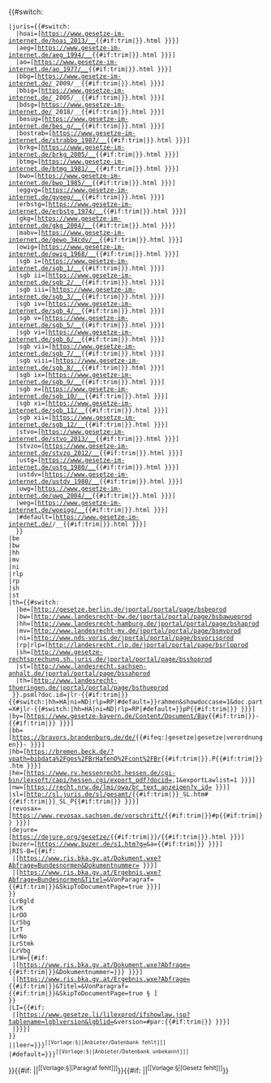<onlyinclude><includeonly><span class="plainlinks-print">{{#switch: {{{3|leer}}}
 |juris={{#switch: {{lc:{{{2}}}}}
   |hoai=[https://www.gesetze-im-internet.de/hoai_2013/__{{#if:trim|{{{1}}}}}.html {{{text|§&nbsp;{{{1}}}}}}]
   |aeg=[https://www.gesetze-im-internet.de/aeg_1994/__{{#if:trim|{{{1}}}}}.html {{{text|§&nbsp;{{{1}}}}}}]   
   |ao=[https://www.gesetze-im-internet.de/ao_1977/__{{#if:trim|{{{1}}}}}.html {{{text|§&nbsp;{{{1}}}}}}]
   |bbg=[https://www.gesetze-im-internet.de/{{lc:{{{2}}}}}_2009/__{{#if:trim|{{{1}}}}}.html {{{text|§&nbsp;{{{1}}}}}}]
   |bbig=[https://www.gesetze-im-internet.de/{{lc:{{{2}}}}}_2005/__{{#if:trim|{{{1}}}}}.html {{{text|§&nbsp;{{{1}}}}}}]
   |bdsg=[https://www.gesetze-im-internet.de/{{lc:{{{2}}}}}_2018/__{{#if:trim|{{{1}}}}}.html {{{text|§&nbsp;{{{1}}}}}}]
   |besüg=[https://www.gesetze-im-internet.de/bes_g/__{{#if:trim|{{{1}}}}}.html {{{text|§&nbsp;{{{1}}}}}}]
   |bostrab=[https://www.gesetze-im-internet.de/strabbo_1987/__{{#if:trim|{{{1}}}}}.html {{{text|§&nbsp;{{{1}}}}}}]
   |brkg=[https://www.gesetze-im-internet.de/brkg_2005/__{{#if:trim|{{{1}}}}}.html {{{text|§&nbsp;{{{1}}}}}}]
   |btmg=[https://www.gesetze-im-internet.de/btmg_1981/__{{#if:trim|{{{1}}}}}.html {{{text|§&nbsp;{{{1}}}}}}]
   |bwo=[https://www.gesetze-im-internet.de/bwo_1985/__{{#if:trim|{{{1}}}}}.html {{{text|§&nbsp;{{{1}}}}}}]
   |eggvg=[https://www.gesetze-im-internet.de/gvgeg/__{{#if:trim|{{{1}}}}}.html {{{text|§&nbsp;{{{1}}}}}}]
   |erbstg=[https://www.gesetze-im-internet.de/erbstg_1974/__{{#if:trim|{{{1}}}}}.html {{{text|§&nbsp;{{{1}}}}}}]
   |gkg=[https://www.gesetze-im-internet.de/gkg_2004/__{{#if:trim|{{{1}}}}}.html {{{text|§&nbsp;{{{1}}}}}}]
   |mabv=[https://www.gesetze-im-internet.de/gewo_34cdv/__{{#if:trim|{{{1}}}}}.html {{{text|§&nbsp;{{{1}}}}}}]
   |owig=[https://www.gesetze-im-internet.de/owig_1968/__{{#if:trim|{{{1}}}}}.html {{{text|§&nbsp;{{{1}}}}}}]
   |sgb i=[https://www.gesetze-im-internet.de/sgb_1/__{{#if:trim|{{{1}}}}}.html {{{text|§&nbsp;{{{1}}}}}}]
   |sgb ii=[https://www.gesetze-im-internet.de/sgb_2/__{{#if:trim|{{{1}}}}}.html {{{text|§&nbsp;{{{1}}}}}}]
   |sgb iii=[https://www.gesetze-im-internet.de/sgb_3/__{{#if:trim|{{{1}}}}}.html {{{text|§&nbsp;{{{1}}}}}}]
   |sgb iv=[https://www.gesetze-im-internet.de/sgb_4/__{{#if:trim|{{{1}}}}}.html {{{text|§&nbsp;{{{1}}}}}}]
   |sgb v=[https://www.gesetze-im-internet.de/sgb_5/__{{#if:trim|{{{1}}}}}.html {{{text|§&nbsp;{{{1}}}}}}]
   |sgb vi=[https://www.gesetze-im-internet.de/sgb_6/__{{#if:trim|{{{1}}}}}.html {{{text|§&nbsp;{{{1}}}}}}]
   |sgb vii=[https://www.gesetze-im-internet.de/sgb_7/__{{#if:trim|{{{1}}}}}.html {{{text|§&nbsp;{{{1}}}}}}]
   |sgb viii=[https://www.gesetze-im-internet.de/sgb_8/__{{#if:trim|{{{1}}}}}.html {{{text|§&nbsp;{{{1}}}}}}]
   |sgb ix=[https://www.gesetze-im-internet.de/sgb_9/__{{#if:trim|{{{1}}}}}.html {{{text|§&nbsp;{{{1}}}}}}]
   |sgb x=[https://www.gesetze-im-internet.de/sgb_10/__{{#if:trim|{{{1}}}}}.html {{{text|§&nbsp;{{{1}}}}}}]
   |sgb xi=[https://www.gesetze-im-internet.de/sgb_11/__{{#if:trim|{{{1}}}}}.html {{{text|§&nbsp;{{{1}}}}}}]
   |sgb xii=[https://www.gesetze-im-internet.de/sgb_12/__{{#if:trim|{{{1}}}}}.html {{{text|§&nbsp;{{{1}}}}}}]
   |stvo=[https://www.gesetze-im-internet.de/stvo_2013/__{{#if:trim|{{{1}}}}}.html {{{text|§&nbsp;{{{1}}}}}}]
   |stvzo=[https://www.gesetze-im-internet.de/stvzo_2012/__{{#if:trim|{{{1}}}}}.html {{{text|§&nbsp;{{{1}}}}}}]
   |ustg=[https://www.gesetze-im-internet.de/ustg_1980/__{{#if:trim|{{{1}}}}}.html {{{text|§&nbsp;{{{1}}}}}}]
   |ustdv=[https://www.gesetze-im-internet.de/ustdv_1980/__{{#if:trim|{{{1}}}}}.html {{{text|§&nbsp;{{{1}}}}}}]
   |uwg=[https://www.gesetze-im-internet.de/uwg_2004/__{{#if:trim|{{{1}}}}}.html {{{text|§&nbsp;{{{1}}}}}}]
   |weg=[https://www.gesetze-im-internet.de/woeigg/__{{#if:trim|{{{1}}}}}.html {{{text|§&nbsp;{{{1}}}}}}]
   |#default=[https://www.gesetze-im-internet.de/{{lc:{{{2}}}}}/__{{#if:trim|{{{1}}}}}.html {{{text|§&nbsp;{{{1}}}}}}]
   }}
 |be
 |bw
 |hh
 |mv
 |ni
 |rlp<!--deprecate please-->
 |rp
 |sh
 |st
 |th={{#switch: {{{3}}}
   |be=[http://gesetze.berlin.de/jportal/portal/page/bsbeprod
   |bw=[http://www.landesrecht-bw.de/jportal/portal/page/bsbawueprod
   |hh=[http://www.landesrecht-hamburg.de/jportal/portal/page/bshaprod
   |mv=[http://www.landesrecht-mv.de/jportal/portal/page/bsmvprod
   |ni=[http://www.nds-voris.de/jportal/portal/page/bsvorisprod
   |rp|rlp=[http://landesrecht.rlp.de/jportal/portal/page/bsrlpprod
   |sh=[http://www.gesetze-rechtsprechung.sh.juris.de/jportal/portal/page/bsshoprod
   |st=[http://www.landesrecht.sachsen-anhalt.de/jportal/portal/page/bssahprod
   |th=[http://www.landesrecht-thueringen.de/jportal/portal/page/bsthueprod
  }}.psml?doc.id=jlr-{{#if:trim|{{{2}}}}}{{#switch:{{{3}}}|hh=HA|ni=ND|rlp=RP|#default={{uc:{{{3}}}}}}}rahmen&showdoccase=1&doc.part=X#jlr-{{{2}}}{{#switch:{{{3}}}|hh=HA|ni=ND|rlp=RP|#default={{uc:{{{3}}}}}}}pP{{#if:trim|{{{1}}}}} {{{text|§&nbsp;{{{1}}}}}}]
 |by=[https://www.gesetze-bayern.de/Content/Document/Bay{{#if:trim|{{{2}}}}}-{{#if:trim|{{{1}}}}} {{{text|§&nbsp;{{{1}}}}}}]
 |bb=[https://bravors.brandenburg.de/de/{{#ifeq:{{{typ|}}}|gesetze|gesetze|verordnungen}}-{{{DokNr|}}} {{{text|§&nbsp;{{{1}}}}}}]
 |hb=[https://bremen.beck.de/?vpath=bibdata%2Fges%2FBrHafenO%2Fcont%2FBr{{#if:trim|{{{2}}}}}.P{{#if:trim|{{{1}}}}}.htm {{{text|§&nbsp;{{{1}}}}}}]
 |he=[https://www.rv.hessenrecht.hessen.de/cgi-bin/lexsoft/capi/hessen.cgi/export_pdf?docid={{{DokNr}}},1&exportLawlist=1 {{{text|§&nbsp;{{{1}}}}}}]
 |nw=[https://recht.nrw.de/lmi/owa/br_text_anzeigen?v_id={{{DokNr}}} {{{text|§&nbsp;{{{1}}}}}}]
 |sl=[http://sl.juris.de/sl/gesamt/{{#if:trim|{{{2}}}}}_SL.htm#{{#if:trim|{{{2}}}}}_SL_P{{#if:trim|{{{1}}}}} {{{text|§&nbsp;{{{1}}}}}}]
 |revosax=[https://www.revosax.sachsen.de/vorschrift/{{#if:trim|{{{2}}}}}#p{{#if:trim|{{{1}}}}} {{{text|§&nbsp;{{{1}}}}}}]
 |dejure=[https://dejure.org/gesetze/{{#if:trim|{{{2}}}}}/{{#if:trim|{{{1}}}}}.html {{{text|§&nbsp;{{{1}}}}}}]
 |buzer=[https://www.buzer.de/s1.htm?g={{urlencode:{{{2}}} }}&a={{#if:trim|{{{1}}}}} {{{text|§&nbsp;{{{1}}}}}}]<span style="display:none">[[Vorlage:§/Wartung/buzer|<nowiki />]]</span>
 |RIS-B={{#if: {{{DokNr|}}}
  |[https://www.ris.bka.gv.at/Dokument.wxe?Abfrage=Bundesnormen&Dokumentnummer={{{DokNr}}} {{{text|§&nbsp;{{{1}}}}}}]
  |[https://www.ris.bka.gv.at/Ergebnis.wxe?Abfrage=Bundesnormen&Titel={{urlencode:{{{2}}} }}&VonParagraf={{#if:trim|{{{1}}}}}&SkipToDocumentPage=true <span class="vorlagegesetzfehler">{{{text|§&nbsp;{{{1}}}}}}</span>]<span style="display:none">[[Vorlage:§/Wartung/RIS-Suche|<nowiki />]]</span>
 }}
 |LrBgld
 |LrK
 |LrOO
 |LrSbg
 |LrT
 |LrNo
 |LrStmk
 |LrVbg
 |LrW={{#if: {{{DokNr|}}} 
  |[https://www.ris.bka.gv.at/Dokument.wxe?Abfrage={{#if:trim|{{{3}}}}}&Dokumentnummer={{{DokNr|{{{Dokumentnummer|}}}}}} {{{text|§&nbsp;{{{1}}}}}}]
  |[https://www.ris.bka.gv.at/Ergebnis.wxe?Abfrage={{#if:trim|{{{3}}}}}&Titel={{urlencode:{{{2}}} }}&VonParagraf={{#if:trim|{{{1}}}}}&SkipToDocumentPage=true <span class="vorlagegesetzfehler">§&nbsp;{{{1}}}</span>]<span style="display:none">[[Vorlage:§/Wartung/RIS-Suche|<nowiki />]]</span>
 }}
 |LI={{#if: {{{Gesetzblattnr|}}}
  |[https://www.gesetze.li/lilexprod/ifshowlaw.jsp?tablename=lgblversion&lgblid={{{Gesetzblattnr}}}&version={{{Fassung|}}}#par:{{#if:trim|{{{1}}}}} {{{text|§&nbsp;{{{1}}}}}}]
  |<span class="vorlagegesetzfehler">{{{text|§&nbsp;{{{1}}}}}}</span>]<span style="display:none"></span>
 }}
 ||leer={{{text|§&nbsp;{{{1}}}}}}<span style="display:none">[[Vorlage:§/Wartung/Fehler-Anbieter|<nowiki />]]</span><sup>[[Vorlage:§|<span class="error">[Anbieter/Datenbank fehlt]</span>]]</sup>
 |#default={{{text|§&nbsp;{{{1}}}}}}<span style="display:none">[[Vorlage:§/Wartung/Fehler-Anbieter|<nowiki />]]</span><sup>[[Vorlage:§|<span class="error">[Anbieter/Datenbank unbekannt]</span>]]</sup>
}}{{#if: {{{1|}}}||<span style="display:none">[[Vorlage:§/Wartung/Fehler-Parameter|<nowiki />]]</span><sup>[[Vorlage:§|<span class="error">[Paragraf fehlt]</span>]]</sup>}}{{#if: {{{2|}}}||<span style="display:none">[[Vorlage:§/Wartung/Fehler-Parameter|<nowiki />]]</span><sup>[[Vorlage:§|<span class="error">[Gesetz fehlt]</span>]]</sup>}}</span></includeonly></onlyinclude>
{{Documentation}}